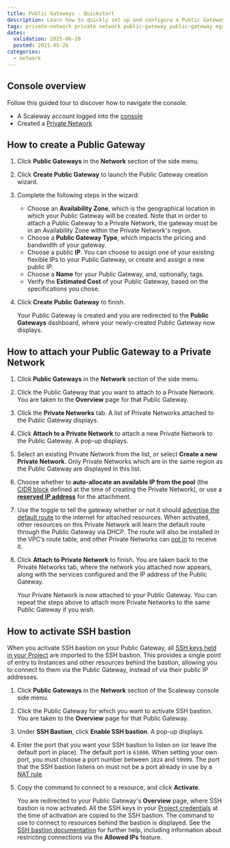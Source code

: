 ```yaml
---
title: Public Gateways - Quickstart
description: Learn how to quickly set up and configure a Public Gateway on Scaleway. Follow this step-by-step guide to manage internet access and secure your network with ease.
tags: private-network private network public-gateway public-gateway egress 
dates:
  validation: 2025-06-20
  posted: 2021-05-26
categories:
  - network
---
```


## Console overview
Follow this guided tour to discover how to navigate the console.
<GuideFlow src="https://app.guideflow.com/embed/xrgn835i1p"/>

<NetworkPublicGateways />

<Requirements />

- A Scaleway account logged into the [console](https://console.scaleway.com)
- Created a [Private Network](/vpc/how-to/create-private-network/)

## How to create a Public Gateway

1. Click **Public Gateways** in the **Network** section of the side menu.
2. Click **Create Public Gateway** to launch the Public Gateway creation wizard.
3. Complete the following steps in the wizard:
    - Choose an **Availability Zone**, which is the geographical location in which your Public Gateway will be created. Note that in order to attach a Public Gateway to a Private Network, the gateway must be in an Availability Zone within the Private Network's region.
    - Choose a **Public Gateway Type**, which impacts the pricing and bandwidth of your gateway.
    - Choose a public **IP**. You can choose to assign one of your existing flexible IPs to your Public Gateway, or create and assign a new public IP. 
    - Choose a **Name** for your Public Gateway, and, optionally, tags.
        <NetworkResourceNaming />
    - Verify the **Estimated Cost** of your Public Gateway, based on the specifications you chose.
4. Click **Create Public Gateway** to finish.

    Your Public Gateway is created and you are redirected to the **Public Gateways** dashboard, where your newly-created Public Gateway now displays.

## How to attach your Public Gateway to a Private Network

1. Click **Public Gateways** in the **Network** section of the side menu.
2. Click the Public Gateway that you want to attach to a Private Network. You are taken to the **Overview** page for that Public Gateway.
3. Click the **Private Networks** tab. A list of Private Networks attached to the Public Gateway displays.
4. Click **Attach to a Private Network** to attach a new Private Network to the Public Gateway. A pop-up displays.
5. Select an existing Private Network from the list, or select **Create a new Private Network**.
    <Message type="note">
        Only Private Networks which are in the same region as the Public Gateway are displayed in this list.
    </Message>
6. Choose whether to **auto-allocate an available IP from the pool** (the [CIDR block](/vpc/concepts/#cidr-block) defined at the time of creating the Private Network), or use a **[reserved IP address](/ipam/concepts/#reserved-ip-address)** for the attachment.
7. Use the toggle <Icon name="toggle" /> to tell the gateway whether or not it should [advertise the default route](/public-gateways/concepts/#default-route) to the internet for attached resources. When activated, other resources on this Private Network will learn the default route through the Public Gateway via DHCP. The route will also be installed in the VPC’s route table, and other Private Networks can [opt in](/vpc/how-to/manage-routing/#how-to-manage-default-route-scope) to receive it. 
8. Click **Attach to Private Network** to finish. You are taken back to the Private Networks tab, where the network you attached now appears, along with the services configured and the IP address of the Public Gateway.

    Your Private Network is now attached to your Public Gateway. You can repeat the steps above to attach more Private Networks to the same Public Gateway if you wish.

## How to activate SSH bastion

When you activate SSH bastion on your Public Gateway, all [SSH keys held in your Project](https://console.scaleway.com/project/ssh-keys/) are imported to the SSH bastion. This provides a single point of entry to Instances and other resources behind the bastion, allowing you to connect to them via the Public Gateway, instead of via their public IP addresses.

1. Click **Public Gateways** in the **Network** section of the Scaleway console side menu.
2. Click the Public Gateway for which you want to activate SSH bastion. You are taken to the **Overview** page for that Public Gateway.
3. Under **SSH Bastion**, click **Enable SSH bastion**. A pop-up displays.
4. Enter the port that you want your SSH bastion to listen on (or leave the default port in place).
    <Message type="tip">
      The default port is `61000`. When setting your own port, you must choose a port number between `1024` and `59999`. The port that the SSH bastion listens on must not be a port already in use by a [NAT rule](/public-gateways/concepts/#nat).
    </Message>
5. Copy the command to connect to a resource, and click **Activate**.

    You are redirected to your Public Gateway's **Overview** page, where SSH bastion is now activated. All the SSH keys in your [Project credentials](/iam/concepts/#api-key) at the time of activation are copied to the SSH bastion. The command to use to connect to resources behind the bastion is displayed. See the [SSH bastion documentation](/public-gateways/how-to/use-ssh-bastion/) for further help, including information about restricting connections via the **Allowed IPs** feature.